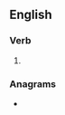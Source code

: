 ==English==

===Verb===
{{head|en|verb form}}

# {{en-past of|enlace}}

===Anagrams===
* {{anagrams|en|cleaned|elanced}}